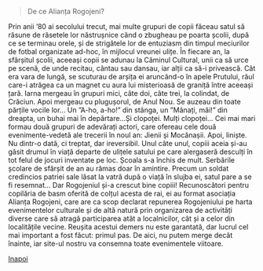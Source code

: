 > De ce Alianța Rogojeni?

Prin anii ’80 ai secolului trecut, mai multe grupuri de copii făceau satul să răsune de râsetele
lor năstrușnice când o zbugheau pe poarta școlii, după ce se terminau orele, și de strigătele lor de
entuziasm din timpul meciurilor de fotbal organizate ad-hoc, în mijlocul vreunei ulițe. În fiecare
an, la sfârșitul școlii, aceeași copii se adunau la Căminul Cultural, unii ca să urce pe scenă, de
unde recitau, cântau sau dansau, iar alții ca să-i privească. Cât era vara de lungă, se scuturau de
arșița ei aruncând-o în apele Prutului, râul care-i atrăgea ca un magnet cu aura lui misterioasă de
graniță între aceeași țară. Iarna mergeau în grupuri mici, câte doi, câte trei, la colindat, de
Crăciun. Apoi mergeau cu plugușorul, de Anul Nou. Se auzeau din toate părțile vocile lor... Un
”A-ho, a-ho!” din stânga, un ”Mânați, măi!” din dreapta, un buhai mai în depărtare...Și clopoței.
Mulți clopoței... Cei mai mari formau două grupuri de adevărați actori, care ofereau cele două
evenimente-vedetă ale trecerii în noul an: Jienii și Mocănașii.
Apoi, liniște. Nu dintr-o dată, ci treptat, dar ireversibil. Unul câte unul, copiii aceia și-au
găsit drumul în viață departe de ulițele satului pe care alergaseră desculți în tot felul de jocuri
inventate pe loc. Școala s-a închis de mult. Serbările școlare de sfârșit de an au rămas doar în
amintire. Precum un soldat credincios patriei sale lăsat la vatră după o viață în slujba ei, satul
pare a se fi resemnat...
Dar Rogojeniul și-a crescut bine copiii! Recunoscători pentru copilăria de basm oferită
de colțul acesta de rai, ei au format asociația Alianța Rogojeni, care are ca scop declarat
repunerea Rogojeniului pe harta evenimentelor culturale și de altă natură prin organizarea de
activități diverse care să atragă participarea atât a localnicilor, cât și a celor din localitățile
vecine. Reușita acestui demers nu este garantată, dar lucrul cel mai important a fost făcut: primul
pas. De aici, nu putem merge decât înainte, iar site-ul nostru va consemna toate evenimentele
viitoare.

[Inapoi](/)
